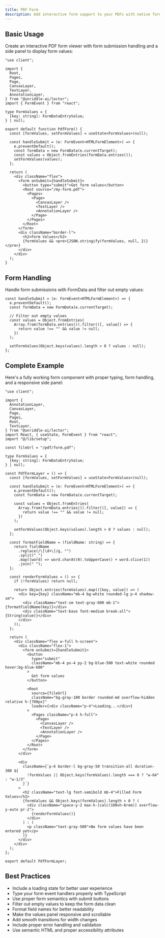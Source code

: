 ```yaml
---
title: PDF Form
description: Add interactive form support to your PDFs with native form handling and real-time value display
---
```



<PdfFormLayer />

## Basic Usage

Create an interactive PDF form viewer with form submission handling and a side panel to display form values:

```tsx
"use client";

import {
  Root,
  Pages,
  Page,
  CanvasLayer,
  TextLayer,
  AnnotationLayer,
} from "@unriddle-ai/lector";
import { FormEvent } from "react";

type FormValues = {
  [key: string]: FormDataEntryValue;
} | null;

export default function PdfForm() {
  const [formValues, setFormValues] = useState<FormValues>(null);

  const handleSubmit = (e: FormEvent<HTMLFormElement>) => {
    e.preventDefault();
    const formData = new FormData(e.currentTarget);
    const values = Object.fromEntries(formData.entries());
    setFormValues(values);
  };

  return (
    <div className="flex">
      <form onSubmit={handleSubmit}>
        <button type="submit">Get form values</button>
        <Root source="/my-form.pdf">
          <Pages>
            <Page>
              <CanvasLayer />
              <TextLayer />
              <AnnotationLayer />
            </Page>
          </Pages>
        </Root>
      </form>
      <div className="border-l">
        <h2>Form Values</h2>
        {formValues && <pre>{JSON.stringify(formValues, null, 2)}</pre>}
      </div>
    </div>
  );
}
```

## Form Handling

Handle form submissions with FormData and filter out empty values:

```tsx
const handleSubmit = (e: FormEvent<HTMLFormElement>) => {
  e.preventDefault();
  const formData = new FormData(e.currentTarget);

  // Filter out empty values
  const values = Object.fromEntries(
    Array.from(formData.entries()).filter(([, value]) => {
      return value !== "" && value != null;
    })
  );

  setFormValues(Object.keys(values).length > 0 ? values : null);
};
```

## Complete Example

Here's a fully working form component with proper typing, form handling, and a responsive side panel:

```tsx
"use client";

import {
  AnnotationLayer,
  CanvasLayer,
  Page,
  Pages,
  Root,
  TextLayer,
} from "@unriddle-ai/lector";
import React, { useState, FormEvent } from "react";
import "@/lib/setup";

const fileUrl = "/pdf/form.pdf";

type FormValues = {
  [key: string]: FormDataEntryValue;
} | null;

const PdfFormLayer = () => {
  const [formValues, setFormValues] = useState<FormValues>(null);

  const handleSubmit = (e: FormEvent<HTMLFormElement>) => {
    e.preventDefault();
    const formData = new FormData(e.currentTarget);

    const values = Object.fromEntries(
      Array.from(formData.entries()).filter(([, value]) => {
        return value !== "" && value != null;
      })
    );

    setFormValues(Object.keys(values).length > 0 ? values : null);
  };

  const formatFieldName = (fieldName: string) => {
    return fieldName
      .replace(/\[\d+\]/g, "")
      .split("_")
      .map((word) => word.charAt(0).toUpperCase() + word.slice(1))
      .join(" ");
  };

  const renderFormValues = () => {
    if (!formValues) return null;

    return Object.entries(formValues).map(([key, value]) => (
      <div key={key} className="mb-4 bg-white rounded-lg p-4 shadow-sm">
        <div className="text-sm text-gray-600 mb-1">{formatFieldName(key)}</div>
        <div className="text-base font-medium break-all">{String(value)}</div>
      </div>
    ));
  };

  return (
    <div className="flex w-full h-screen">
      <div className="flex-1">
        <form onSubmit={handleSubmit}>
          <button
            type="submit"
            className="mb-4 px-4 py-2 bg-blue-500 text-white rounded hover:bg-blue-600"
          >
            Get form values
          </button>

          <Root
            source={fileUrl}
            className="bg-gray-100 border rounded-md overflow-hidden relative h-[700px]"
            loader={<div className="p-4">Loading...</div>}
          >
            <Pages className="p-4 h-full">
              <Page>
                <CanvasLayer />
                <TextLayer />
                <AnnotationLayer />
              </Page>
            </Pages>
          </Root>
        </form>
      </div>

      <div
        className={`p-6 border-l bg-gray-50 transition-all duration-300 ${
          !formValues || Object.keys(formValues).length === 0 ? "w-64" : "w-1/3"
        }`}
      >
        <h2 className="text-lg font-semibold mb-4">Filled Form Values</h2>
        {formValues && Object.keys(formValues).length > 0 ? (
          <div className="space-y-2 max-h-[calc(100vh-8rem)] overflow-y-auto pr-2">
            {renderFormValues()}
          </div>
        ) : (
          <p className="text-gray-500">No form values have been entered yet</p>
        )}
      </div>
    </div>
  );
};

export default PdfFormLayer;
```

## Best Practices

- Include a loading state for better user experience
- Type your form event handlers properly with TypeScript
- Use proper form semantics with submit buttons
- Filter out empty values to keep the form data clean
- Format field names for better readability
- Make the values panel responsive and scrollable
- Add smooth transitions for width changes
- Include proper error handling and validation
- Use semantic HTML and proper accessibility attributes
